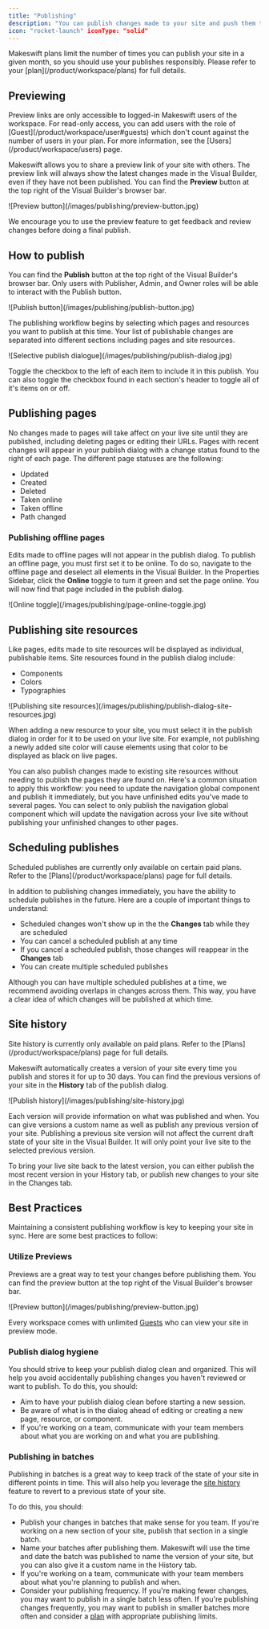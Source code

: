 ```yaml
---
title: "Publishing"
description: "You can publish changes made to your site and push them to your live domain instantly. Makeswift also allows you to selectively publish individual site resources, such as colors and global components, without publishing content changes to pages."
icon: "rocket-launch" iconType: "solid"
---
```


<Note>
  Makeswift plans limit the number of times you can publish your site in a given
  month, so you should use your publishes responsibly. Please refer to your
  [plan](/product/workspace/plans) for full details.
</Note>

## Previewing

<Note>
  Preview links are only accessible to logged-in Makeswift users of the
  workspace. For read-only access, you can add users with the role of
  [Guest](/product/workspace/user#guests) which don't count against the number
  of users in your plan. For more information, see the
  [Users](/product/workspace/users) page.
</Note>

Makeswift allows you to share a preview link of your site with others. The preview
link will always show the latest changes made in the Visual Builder, even if they have not
been published. You can find the **Preview** button at the top right of the Visual Builder's
browser bar.

<Frame>![Preview button](/images/publishing/preview-button.jpg)</Frame>

We encourage you to use the preview feature to get feedback and review changes before doing a final publish.

## How to publish

You can find the **Publish** button at the top right of the Visual Builder's browser bar. Only users with Publisher, Admin, and Owner roles will be able to interact with the Publish button.

<Frame>![Publish button](/images/publishing/publish-button.jpg)</Frame>

The publishing workflow begins by selecting which pages and resources you want to publish at this time. Your list of publishable changes are separated into different sections including pages and site resources.

<Frame>
  ![Selective publish dialogue](/images/publishing/publish-dialog.jpg)
</Frame>

Toggle the checkbox to the left of each item to include it in this publish. You can also toggle the checkbox found in each section's header to toggle all of it's items on or off.

## Publishing pages

No changes made to pages will take affect on your live site until they are published, including deleting pages or editing their URLs. Pages with recent changes will appear in your publish dialog with a change status found to the right of each page. The different page statuses are the following:

- Updated
- Created
- Deleted
- Taken online
- Taken offline
- Path changed

### Publishing offline pages

Edits made to offline pages will not appear in the publish dialog. To publish an offline page, you must first set it to be online. To do so, navigate to the offline page and deselect all elements in the Visual Builder. In the Properties Sidebar, click the **Online** toggle to turn it green and set the page online. You will now find that page included in the publish dialog.

<Frame>![Online toggle](/images/publishing/page-online-toggle.jpg)</Frame>

## Publishing site resources

Like pages, edits made to site resources will be displayed as individual, publishable items. Site resources found in the publish dialog include:

- Components
- Colors
- Typographies

<Frame>
  ![Publishing site
  resources](/images/publishing/publish-dialog-site-resources.jpg)
</Frame>

When adding a new resource to your site, you must select it in the publish dialog in order for it to be used on your live site. For example, not publishing a newly added site color will cause elements using that color to be displayed as black on live pages.

You can also publish changes made to existing site resources without needing to publish the pages they are found on. Here's a common situation to apply this workflow: you need to update the navigation global component and publish it immediately, but you have unfinished edits you've made to several pages. You can select to only publish the navigation global component which will update the navigation across your live site without publishing your unfinished changes to other pages.

## Scheduling publishes

<Warning>
  Scheduled publishes are currently only available on certain paid plans. Refer
  to the [Plans](/product/workspace/plans) page for full details.
</Warning>

In addition to publishing changes immediately, you have the ability to schedule publishes in the future. Here are a couple of important things to understand:

- Scheduled changes won't show up in the the **Changes** tab while they are scheduled
- You can cancel a scheduled publish at any time
- If you cancel a scheduled publish, those changes will reappear in the **Changes** tab
- You can create multiple scheduled publishes

<Note>
  Although you can have multiple scheduled publishes at a time, we recommend
  avoiding overlaps in changes across them. This way, you have a clear idea of
  which changes will be published at which time.
</Note>

## Site history

<Warning>
  Site history is currently only available on paid plans. Refer to the
  [Plans](/product/workspace/plans) page for full details.
</Warning>

Makeswift automatically creates a version of your site every time you publish and stores it for up to 30 days. You can find the previous versions of your site in the **History** tab of the publish dialog.

<Frame>![Publish history](/images/publishing/site-history.jpg)</Frame>

Each version will provide information on what was published and when. You can give versions a custom name as well as publish any previous version of your site. Publishing a previous site version will not affect the current draft state of your site in the Visual Builder. It will only point your live site to the selected previous version.

To bring your live site back to the latest version, you can either publish the most recent version in your History tab, or publish new changes to your site in the Changes tab.

## Best Practices

Maintaining a consistent publishing workflow is key to keeping your site in sync. Here are some best practices to follow:

### Utilize Previews

Previews are a great way to test your changes before publishing them. You can find the preview button at the top right of the Visual Builder's browser bar.

<Frame>![Preview button](/images/publishing/preview-button.jpg)</Frame>

Every workspace comes with unlimited [Guests](/product/workspace/user#guests) who can view your site in preview mode.

### Publish dialog hygiene

You should strive to keep your publish dialog clean and organized. This will help you avoid accidentally publishing changes you haven't reviewed or want to publish. To do this, you should:

- Aim to have your publish dialog clean before starting a new session.
- Be aware of what is in the dialog ahead of editing or creating a new page, resource, or component.
- If you're working on a team, communicate with your team members about what you are working on and what you are publishing.

### Publishing in batches

Publishing in batches is a great way to keep track of the state of your site in different points in time. This will also help you leverage the [site history](/product/publishing#site-history) feature to revert to a previous state of your site.

To do this, you should:

- Publish your changes in batches that make sense for you team. If you're working on a new section of your site, publish that section in a single batch.
- Name your batches after publishing them. Makeswift will use the time and date the batch was published to name the version of your site, but you can also give it a custom name in the History tab.
- If you're working on a team, communicate with your team members about what you're planning to publish and when.
- Consider your publishing frequency. If you're making fewer changes, you may want to publish in a single batch less often. If you're publishing changes frequently, you may want to publish in smaller batches more often and consider a [plan](https://makeswift.com/pricing) with appropriate publishing limits.
